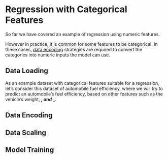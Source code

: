 # Regression with Categorical Features

So far we have covered an example of regression using numeric features.

However in practice, it is common for some features to be categorical. In these cases, [data encoding](../ml-foundations/data-encoding.qmd) strategies are required to convert the categories into numeric inputs the model can use.


## Data Loading

As an example dataset with categorical features suitable for a regression, let's consider this dataset of automobile fuel efficiency, where we will try to predict an automobile's fuel efficiency, based on other features such as the vehicle's weight, ___, and ____.




## Data Encoding


## Data Scaling

## Model Training
